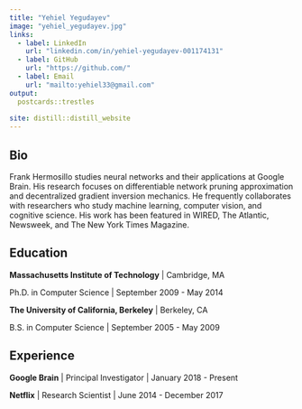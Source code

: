 ```yaml
---
title: "Yehiel Yegudayev"
image: "yehiel_yegudayev.jpg"
links:
  - label: LinkedIn
    url: "linkedin.com/in/yehiel-yegudayev-001174131"
  - label: GitHub
    url: "https://github.com/"
  - label: Email
    url: "mailto:yehiel33@gmail.com"
output:
  postcards::trestles
  
site: distill::distill_website
---
```

 
## Bio

Frank Hermosillo studies neural networks and their applications at Google 
Brain. His research focuses on differentiable network pruning approximation and 
decentralized gradient inversion mechanics. He frequently collaborates with 
researchers who study machine learning, computer vision, and cognitive science.
His work has been featured in WIRED, The Atlantic, Newsweek, and The New York 
Times Magazine.

## Education

**Massachusetts Institute of Technology** | Cambridge, MA

Ph.D. in Computer Science | September 2009 - May 2014

**The University of California, Berkeley** | Berkeley, CA

B.S. in Computer Science | September 2005 - May 2009

## Experience

**Google Brain** | Principal Investigator | January 2018 - Present

**Netflix** | Research Scientist | June 2014 - December 2017
